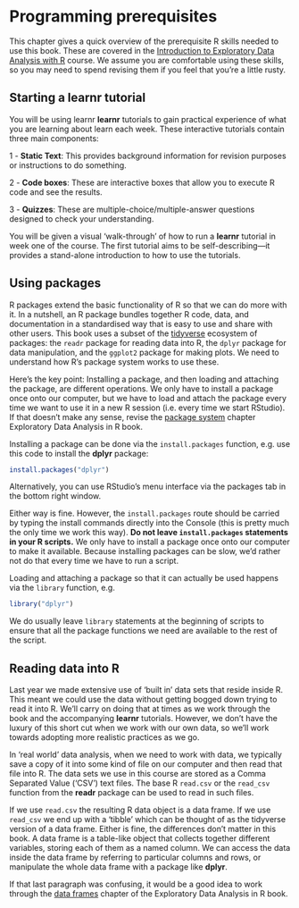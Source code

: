 # Programming prerequisites {#prerequisites}

This chapter gives a quick overview of the prerequisite R skills needed to use this book. These are covered in the [Introduction to Exploratory Data Analysis with R](https://dzchilds.github.io/eda-for-bio) course. We assume you are comfortable using these skills, so you may need to spend revising them if you feel that you're a little rusty.

## Starting a **learnr** tutorial

You will be using learnr **learnr** tutorials to gain practical experience of what you are learning about learn each week. These interactive tutorials contain three main components:

1 - **Static Text**: This provides background information for revision purposes or instructions to do something.

2 - **Code boxes**: These are interactive boxes that allow you to execute R code and see the results.

3 - **Quizzes**: These are multiple-choice/multiple-answer questions designed to check your understanding.

You will be given a visual 'walk-through' of how to run a **learnr** tutorial in week one of the course. The first tutorial aims to be self-describing---it provides a stand-alone introduction to how to use the tutorials.

<!-- ## Starting a new R script in RStudio {#new-project-setup} -->

<!-- You will need to prepare and run your own R scripts to make best use of the book. The process of setting things up to do this varies slightly depending on whether you are starting a brand new script 'from scratch' or using one of the provided template scripts. -->

<!-- The first three set up steps are the same regardless of whether you're creating a new script or using one of the provided templates: -->

<!-- **Step 1.** Decide which folder you will use to store your project files such as R scripts and CSV data files. Be sure to choose a location that is in your personal user space and not some random system location. Of course, you can create the folder you want to use if it doesn't already exist!  -->

<!-- **Step 2.** Open up RStudio. Remember, RStudio and R are not the same---don't open the stand-alone version of R. RStudio provides a lot of convenient functionality that makes it easier to work with R. Basically, R runs inside RStudio, which means you don't need to launch R separately because RStudio 'talks' to it for you. -->

<!-- **Step 3.** Use RStudio to set your working directory. Do this via the RStudio menu system: **Session ▶ Set Working Directory ▶ Choose Working Directory...**. Be sure to choose a sensible location. The working directory is where R will look for data files and R scripts.  -->

<!-- Remember: 'directory' is just another name for 'folder'. You pick your working directory by selecting a folder rather than a file in the file-choose dialogue box.  -->

<!-- ```{block, type='do-something'} -->
<!-- **Using your system file explorer vs. RStudio** -->

<!-- When we say 'system file explorer' we mean the 'Windows File Explorer' on Windows or the 'Finder' on a Mac. You will need to use your system file explorer alongside RStudio to get set up. We assume you're comfortable enough with the system file explorer that you can to use it move files around and create new folders. We won't provide detailed guidance about how to do this kind of thing. In contrast, when we describe an action that takes place in RStudio we will tell you exactly which menu sequence to use. -->
<!-- ``` -->

<!-- What you do next will depend on whether you need to work with a new script or one of the templates. -->

<!-- ##### Starting a brand new, empty R script {-} -->

<!-- **Step 4.** Open up a new R script using the RStudio menu system: **File ▶ New File ▶ R Script**. This will create an empty, unnamed R script. Don't create any other kind of file. This will not have been save at this point! -->

<!-- **Step 5.** Add any important 'set up' chunks of code (and comments!) before doing anything else. There are a few of things that regularly appear at the start of a script, e.g. we often start by loading packages with `library`: -->

<!-- ```{r, eval=FALSE} -->
<!-- # load and attach the packages we want to use ---- -->

<!-- # 1. 'dplyr' for data manipulation -->
<!-- library(dplyr) -->
<!-- # 2. 'ggplot2' for plotting -->
<!-- library(ggplot2) -->
<!-- ``` -->

<!-- **Step 6.** Now run the preamble section of the script, i.e. highlight everything and hit **Ctrl+Enter**. If the `library` commands produced errors the relevant package probably aren't installed yet. Install the package (see below) and try rerunning the script. -->

<!-- **Step 7.** Look at the label of the tab the script lives in. This will be called something like *Untitled1* and the label text will be red. This is RStudio signalling that the file has not yet been saved. So... after the preamble part of the script is working, save the script inside the folder of your working directory. -->

<!-- That's it. Now you're ready to start developing the new script. -->

<!-- ##### Using a template script {-} -->

<!-- **Step 4.**  Use your the system file explorer to copy the template script to from wherever it is stored to the folder you've set as the working directory. Alternatively, you could put it inside a sub folder of the working directory. It doesn't matter as long as you keep it somewhere inside the working directory as that is where you project 'lives'. -->

<!-- **Step 5.** The template scripts all contain, at a minimum, at least some set up R code at the top. Typically this will load packages using one or more  `library` statements. Run this section of the script, i.e. highlight everything and hit **Ctrl+Enter**. If the `library` commands produced errors the relevant package probably aren't installed yet. Install the package (see below) and try rerunning the script. -->

## Using packages

R packages extend the basic functionality of R so that we can do more with it. In a nutshell, an R package bundles together R code, data, and documentation in a standardised way that is easy to use and share with other users. This book uses a subset of the [tidyverse](https://www.tidyverse.org) ecosystem of packages: the `readr` package for reading data into R, the `dplyr` package for data manipulation, and the `ggplot2` package for making plots. We need to understand how R's package system works to use these. 

Here's the key point: Installing a package, and then loading and attaching the package, are different operations. We only have to install a package once onto our computer, but we have to load and attach the package every time we want to use it in a new R session (i.e. every time we start RStudio). If that doesn't make any sense, revise the [package system](https://dzchilds.github.io/eda-for-bio/packages.html) chapter Exploratory Data Analysis in R book.

Installing a package can be done via the `install.packages` function, e.g. use this code to install the **dplyr** package:

```r
install.packages("dplyr")
```

Alternatively, you can use RStudio's menu interface via the packages tab in the bottom right window. 

Either way is fine. However, the `install.packages` route should be carried by typing the install commands directly into the Console (this is pretty much the only time we work this way). **Do not leave `install.packages` statements in your R scripts.** We only have to install a package once onto our computer to make it available. Because installing packages can be slow, we'd rather not do that every time we have to run a script.

Loading and attaching a package so that it can actually be used happens via the `library` function, e.g.

```r
library("dplyr")
```

We do usually leave `library` statements at the beginning of scripts to ensure that all the package functions we need are available to the rest of the script.

## Reading data into R

Last year we made extensive use of 'built in' data sets that reside inside R. This meant we could use the data without getting bogged down trying to read it into R. We'll carry on doing that at times as we work through the book and the accompanying **learnr** tutorials. However, we don't have the luxury of this short cut when we work with our own data, so we'll work towards adopting more realistic practices as we go. 

In 'real world' data analysis, when we need to work with data, we typically save a copy of it into some kind of file on our computer and then read that file into R. The data sets we use in this course are stored as a Comma Separated Value ('CSV') text files. The base R `read.csv` or the `read_csv` function from the **readr** package can be used to read in such files.

If we use `read.csv` the resulting R data object is a data frame. If we use `read_csv` we end up with a 'tibble' which can be thought of as the tidyverse version of a data frame. Either is fine, the differences don't matter in this book. A data frame is a table-like object that collects together different variables, storing each of them as a named column. We can access the data inside the data frame by referring to particular columns and rows, or manipulate the whole data frame with a package like **dplyr**.

If that last paragraph was confusing, it would be a good idea to work through the [data frames](https://dzchilds.github.io/eda-for-bio/data-frames.html) chapter of the Exploratory Data Analysis in R book.










